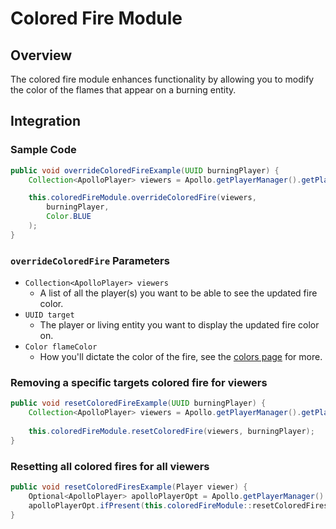 # Colored Fire Module

## Overview

The colored fire module enhances functionality by allowing you to modify the color of the flames that appear on a burning entity.

## Integration

### Sample Code

```java
public void overrideColoredFireExample(UUID burningPlayer) {
    Collection<ApolloPlayer> viewers = Apollo.getPlayerManager().getPlayers();

    this.coloredFireModule.overrideColoredFire(viewers,
        burningPlayer, 
        Color.BLUE
    );
}
```

### `overrideColoredFire` Parameters

* `Collection<ApolloPlayer> viewers`
   - A list of all the player(s) you want to be able to see the updated fire color.
* `UUID target`
   - The player or living entity you want to display the updated fire color on.
* `Color flameColor`
   - How you'll dictate the color of the fire, see the [colors page](/apollo/developers/utilities/colors) for more.

### Removing a specific targets colored fire for viewers

```java
public void resetColoredFireExample(UUID burningPlayer) {
    Collection<ApolloPlayer> viewers = Apollo.getPlayerManager().getPlayers();
    
    this.coloredFireModule.resetColoredFire(viewers, burningPlayer);
}
```

### Resetting all colored fires for all viewers

```java
public void resetColoredFiresExample(Player viewer) {
    Optional<ApolloPlayer> apolloPlayerOpt = Apollo.getPlayerManager().getPlayer(viewer.getUniqueId());
    apolloPlayerOpt.ifPresent(this.coloredFireModule::resetColoredFires);
}
```
